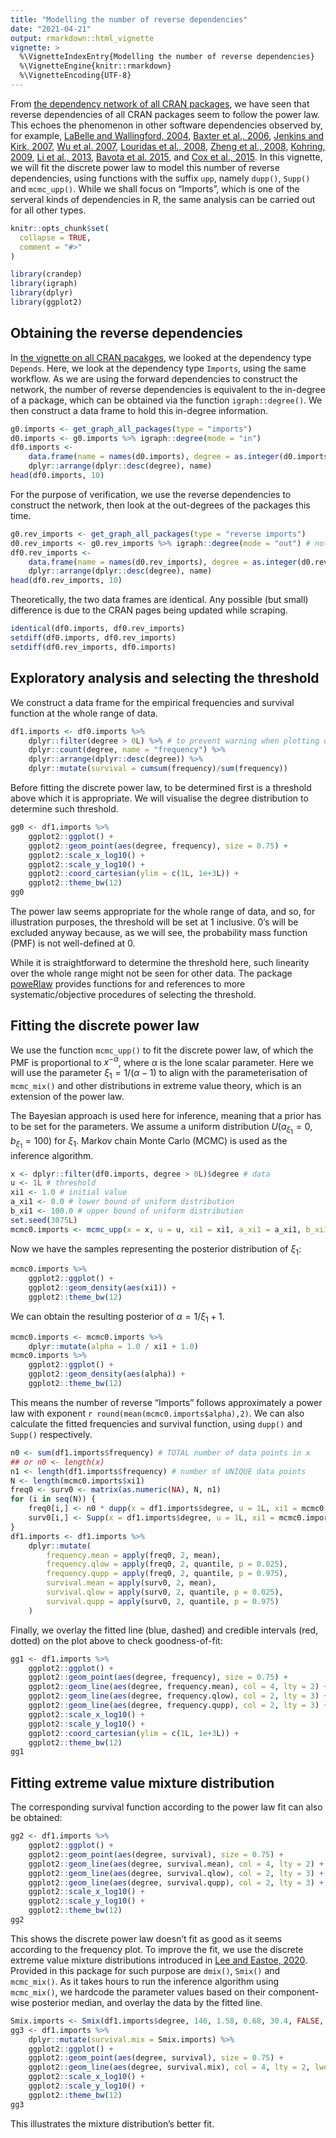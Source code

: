 ```yaml
---
title: "Modelling the number of reverse dependencies"
date: "2021-04-21"
output: rmarkdown::html_vignette
vignette: >
  %\VignetteIndexEntry{Modelling the number of reverse dependencies}
  %\VignetteEngine{knitr::rmarkdown}
  %\VignetteEncoding{UTF-8}
---
```


From [the dependency network of all CRAN packages](cran.html), we have seen that reverse dependencies of all CRAN packages seem to follow the power law. This echoes the phenomenon in other software dependencies observed by, for example,
[LaBelle and Wallingford, 2004](https://arxiv.org/abs/cs/0411096),
[Baxter et al., 2006](https://doi.org/10.1145/1167473.1167507),
[Jenkins and Kirk, 2007](https://doi.org/10.1016/j.ins.2007.01.021),
[Wu et al. 2007](https://ieeexplore.ieee.org/document/4362637),
[Louridas et al., 2008](https://doi.org/10.1145/1391984.1391986),
[Zheng et al., 2008](https://doi.org/10.1016/j.physa.2008.06.050),
[Kohring, 2009](https://doi.org/10.1142/S0219525909002362),
[Li et al., 2013](https://doi.org/10.1016/j.physa.2013.01.035),
[Bavota et al. 2015](https://doi.org/10.1007/s10664-014-9325-9),
and [Cox et al., 2015](https://ieeexplore.ieee.org/document/7202955).
In this vignette, we will fit the discrete power law to model this number of reverse dependencies, using functions with the suffix `upp`, namely `dupp()`, `Supp()` and `mcmc_upp()`. While we shall focus on "Imports", which is one of the serveral kinds of dependencies in R, the same analysis can be carried out for all other types.

```r
knitr::opts_chunk$set(
  collapse = TRUE,
  comment = "#>"
)
```

```r
library(crandep)
library(igraph)
library(dplyr)
library(ggplot2)
```





## Obtaining the reverse dependencies
In [the vignette on all CRAN pacakges](cran.html), we looked at the dependency type `Depends`. Here, we look at the dependency type `Imports`, using the same workflow. As we are using the forward dependencies to construct the network, the number of reverse dependencies is equivalent to the in-degree of a package, which can be obtained via the function `igraph::degree()`. We then construct a data frame to hold this in-degree information.

```r
g0.imports <- get_graph_all_packages(type = "imports")
d0.imports <- g0.imports %>% igraph::degree(mode = "in")
df0.imports <-
    data.frame(name = names(d0.imports), degree = as.integer(d0.imports)) %>%
    dplyr::arrange(dplyr::desc(degree), name)
head(df0.imports, 10)
```

For the purpose of verification, we use the reverse dependencies to construct the network, then look at the out-degrees of the packages this time.

```r
g0.rev_imports <- get_graph_all_packages(type = "reverse imports")
d0.rev_imports <- g0.rev_imports %>% igraph::degree(mode = "out") # note the difference to above
df0.rev_imports <-
    data.frame(name = names(d0.rev_imports), degree = as.integer(d0.rev_imports)) %>%
    dplyr::arrange(dplyr::desc(degree), name)
head(df0.rev_imports, 10)
```

Theoretically, the two data frames are identical. Any possible (but small) difference is due to the CRAN pages being updated while scraping.

```r
identical(df0.imports, df0.rev_imports)
setdiff(df0.imports, df0.rev_imports)
setdiff(df0.rev_imports, df0.imports)
```





## Exploratory analysis and selecting the threshold
We construct a data frame for the empirical frequencies and survival function at the whole range of data.

```r
df1.imports <- df0.imports %>%
	dplyr::filter(degree > 0L) %>% # to prevent warning when plotting on log-log scale
    dplyr::count(degree, name = "frequency") %>%
	dplyr::arrange(dplyr::desc(degree)) %>%
	dplyr::mutate(survival = cumsum(frequency)/sum(frequency))
```

Before fitting the discrete power law, to be determined first is a threshold above which it is appropriate. We will visualise the degree distribution to determine such threshold.

```r
gg0 <- df1.imports %>%
	ggplot2::ggplot() +
	ggplot2::geom_point(aes(degree, frequency), size = 0.75) +
	ggplot2::scale_x_log10() +
	ggplot2::scale_y_log10() +
	ggplot2::coord_cartesian(ylim = c(1L, 1e+3L)) +
	ggplot2::theme_bw(12)
gg0
```

The power law seems appropriate for the whole range of data, and so, for illustration purposes, the threshold will be set at 1 inclusive. 0's will be excluded anyway because, as we will see, the probability mass function (PMF) is not well-defined at 0.

While it is straightforward to determine the threshold here, such linearity over the whole range might not be seen for other data. The package [poweRlaw](https://cran.r-project.org/package=poweRlaw) provides functions for and references to more systematic/objective procedures of selecting the threshold.





## Fitting the discrete power law
We use the function `mcmc_upp()` to fit the discrete power law, of which the PMF is proportional to $x^{-\alpha}$, where $\alpha$ is the lone scalar parameter. Here we will use the parameter $\xi_1=1/(\alpha-1)$ to align with the parameterisation of `mcmc_mix()` and other distributions in extreme value theory, which is an extension of the power law.

The Bayesian approach is used here for inference, meaning that a prior has to be set for the parameters. We assume a uniform distribution $U(a_{\xi_1}=0, b_{\xi_1}=100)$ for $\xi_1$. Markov chain Monte Carlo (MCMC) is used as the inference algorithm.

```r
x <- dplyr::filter(df0.imports, degree > 0L)$degree # data
u <- 1L # threshold
xi1 <- 1.0 # initial value
a_xi1 <- 0.0 # lower bound of uniform distribution
b_xi1 <- 100.0 # upper bound of uniform distribution
set.seed(3075L)
mcmc0.imports <- mcmc_upp(x = x, u = u, xi1 = xi1, a_xi1 = a_xi1, b_xi1 = b_xi1) # takes seconds
```

Now we have the samples representing the posterior distribution of $\xi_1$:

```r
mcmc0.imports %>%
    ggplot2::ggplot() +
	ggplot2::geom_density(aes(xi1)) +
	ggplot2::theme_bw(12)
```

We can obtain the resulting posterior of $\alpha=1/\xi_1+1$.

```r
mcmc0.imports <- mcmc0.imports %>%
    dplyr::mutate(alpha = 1.0 / xi1 + 1.0)
mcmc0.imports %>%
	ggplot2::ggplot() +
	ggplot2::geom_density(aes(alpha)) +
	ggplot2::theme_bw(12)
```

This means the number of reverse "Imports" follows approximately a power law with exponent `r round(mean(mcmc0.imports$alpha),2)`. We can also calculate the fitted frequencies and survival function, using `dupp()` and `Supp()` respectively.

```r
n0 <- sum(df1.imports$frequency) # TOTAL number of data points in x
## or n0 <- length(x)
n1 <- length(df1.imports$frequency) # number of UNIQUE data points
N <- length(mcmc0.imports$xi1)
freq0 <- surv0 <- matrix(as.numeric(NA), N, n1)
for (i in seq(N)) {
    freq0[i,] <- n0 * dupp(x = df1.imports$degree, u = 1L, xi1 = mcmc0.imports$xi1[i])
    surv0[i,] <- Supp(x = df1.imports$degree, u = 1L, xi1 = mcmc0.imports$xi1[i])
}
df1.imports <- df1.imports %>%
    dplyr::mutate(
	    frequency.mean = apply(freq0, 2, mean),
		frequency.qlow = apply(freq0, 2, quantile, p = 0.025),
		frequency.qupp = apply(freq0, 2, quantile, p = 0.975),
		survival.mean = apply(surv0, 2, mean),
		survival.qlow = apply(surv0, 2, quantile, p = 0.025),
		survival.qupp = apply(surv0, 2, quantile, p = 0.975)
	)
```

Finally, we overlay the fitted line (blue, dashed) and credible intervals (red, dotted) on the plot above to check goodness-of-fit:

```r
gg1 <- df1.imports %>%
    ggplot2::ggplot() +
	ggplot2::geom_point(aes(degree, frequency), size = 0.75) +
	ggplot2::geom_line(aes(degree, frequency.mean), col = 4, lty = 2) +
	ggplot2::geom_line(aes(degree, frequency.qlow), col = 2, lty = 3) +
	ggplot2::geom_line(aes(degree, frequency.qupp), col = 2, lty = 3) +
	ggplot2::scale_x_log10() +
	ggplot2::scale_y_log10() +
	ggplot2::coord_cartesian(ylim = c(1L, 1e+3L)) +
	ggplot2::theme_bw(12)
gg1
```





## Fitting extreme value mixture distribution
The corresponding survival function according to the power law fit can also be obtained:

```r
gg2 <- df1.imports %>%
    ggplot2::ggplot() +
	ggplot2::geom_point(aes(degree, survival), size = 0.75) +
	ggplot2::geom_line(aes(degree, survival.mean), col = 4, lty = 2) +
	ggplot2::geom_line(aes(degree, survival.qlow), col = 2, lty = 3) +
	ggplot2::geom_line(aes(degree, survival.qupp), col = 2, lty = 3) +
	ggplot2::scale_x_log10() +
	ggplot2::scale_y_log10() +
	ggplot2::theme_bw(12)
gg2
```

This shows the discrete power law doesn't fit as good as it seems according to the frequency plot. To improve the fit, we use the discrete extreme value mixture distributions introduced in [Lee and Eastoe, 2020](https://arxiv.org/abs/2008.03073). Provided in this package for such purpose are `dmix()`, `Smix()` and `mcmc_mix()`. As it takes hours to run the inference algorithm using `mcmc_mix()`, we hardcode the parameter values based on their component-wise posterior median, and overlay the data by the fitted line.

```r
Smix.imports <- Smix(df1.imports$degree, 146, 1.58, 0.68, 30.4, FALSE, 0.0172)
gg3 <- df1.imports %>%
    dplyr::mutate(survival.mix = Smix.imports) %>%
    ggplot2::ggplot() +
	ggplot2::geom_point(aes(degree, survival), size = 0.75) +
	ggplot2::geom_line(aes(degree, survival.mix), col = 4, lty = 2, lwd = 1.2) +
	ggplot2::scale_x_log10() +
	ggplot2::scale_y_log10() +
	ggplot2::theme_bw(12)
gg3
```

This illustrates the mixture distribution's better fit.
